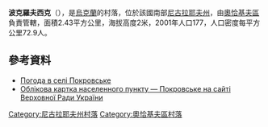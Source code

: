 {{coord|46|32|11|N|31|36|42|E|scale:100000|display=title}}

'''波克羅夫西克'''（{{lang-uk|Покровське}}），是[[烏克蘭|烏克蘭]]的村落，位於該國南部[[尼古拉耶夫州|尼古拉耶夫州]]，由[[奧恰基夫區|奧恰基夫區]]負責管轄，面積2.43平方公里，海拔高度2米，2001年人口177，人口密度每平方公里72.9人。

==參考資料==
* [http://weather.in.ua/ua/nikolaevskaja/21077 Погода в селі Покровське] {{Wayback|url=http://weather.in.ua/ua/nikolaevskaja/21077 |date=20160607031050 }}
* [http://gska2.rada.gov.ua/pls/z7502/A005?rf7571=22766 Облікова картка населенного пункту — Покровське на сайті Верховної Ради України]{{dead link|date=2018年1月 |bot=InternetArchiveBot |fix-attempted=yes }}

[[Category:尼古拉耶夫州村落|Category:尼古拉耶夫州村落]]
[[Category:奧恰基夫區村落|Category:奧恰基夫區村落]]


{{Mykolaiv-geo-stub}}